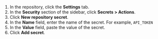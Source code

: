 1. In the repository, click the **Settings** tab.
2. In the **Security** section of the sidebar, click **Secrets > Actions**.
3. Click **New repository secret**.
4. In the **Name** field, enter the name of the secret. For example, `API_TOKEN`
5. In the **Value** field, paste the value of the secret.
6. Click **Add secret**.